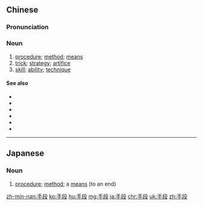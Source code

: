 ==Chinese==
{{zh-forms}}

===Pronunciation===
{{zh-pron
|m=shǒuduàn
|c=sau2 dyun6
|h=pfs=sú-thon
|mn=chhiú-tōaⁿ
|cat=n
}}

===Noun===
{{zh-noun}}

# [[procedure]]; [[method]]; [[means]] {{gloss|to an end}}
# [[trick]]; [[strategy]]; [[artifice]]
# [[skill]]; [[ability]]; [[technique]]

====See also====
* {{zh-l|辦法}}
* {{zh-l|方法}}
* {{zh-l|方式}}
* {{zh-l|途徑}}
* {{zh-l|作法}}
* {{zh-l|做法}}

{{zh-cat|Elementary}}

----

==Japanese==
{{ja-kanjitab|しゅ|だん|yomi=on}}

===Noun===
{{ja-noun|しゅだん}}

# [[procedure]]; [[method]]; a [[means]] (to an end)

[[zh-min-nan:手段]]
[[ko:手段]]
[[hu:手段]]
[[mg:手段]]
[[ja:手段]]
[[chr:手段]]
[[uk:手段]]
[[zh:手段]]